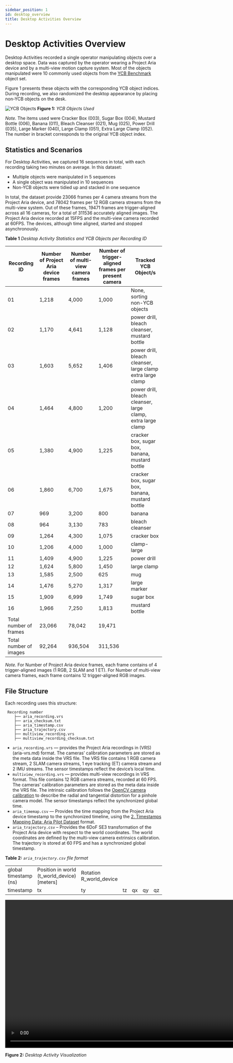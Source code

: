 ```yaml
---
sidebar_position: 1
id: desktop_overview
title: Desktop Activities Overview
---
```


# Desktop Activities Overview
Desktop Activities recorded a single operator manipulating objects over a desktop space. Data was captured by the operator wearing a Project Aria device and by a multi-view motion capture system. Most of the objects manipulated were 10 commonly used objects from the [YCB Benchmark](https://www.ycbbenchmarks.com/) object set.

Figure 1 presents these objects with the corresponding YCB object indices. During recording, we also randomized the desktop appearance by placing non-YCB objects on the desk.

![YCB Objects](/img/pilot_dataset/YCB_objects.png)
**Figure 1:** *YCB Objects Used*

*Note.* The items used were Cracker Box (003), Sugar Box (004), Mustard Bottle (006), Banana (011), Bleach Cleanser (021), Mug (025), Power Drill (035), Large Marker (040), Large Clamp (051), Extra Large Clamp (052). The number in bracket corresponds to the original YCB object index.

## Statistics and Scenarios

For Desktop Activities, we captured 16 sequences in total, with each recording taking two minutes on average. In this dataset:

* Multiple objects were manipulated in 5 sequences
* A single object was manipulated in 10 sequences
* Non-YCB objects were tidied up and stacked in one sequence

In total, the dataset provide 23066 frames per 4 camera streams from the Project Aria device, and 78042 frames per 12 RGB camera streams from the multi-view system. Out of these frames, 19471 frames are trigger-aligned across all 16 cameras, for a total of 311536 accurately aligned images. The Project Aria device recorded at 15FPS and the multi-view camera recorded at 60FPS. The devices, although time aligned, started and stopped asynchronously.


**Table 1**
*Desktop Activity Statistics and YCB Objects per Recording ID*

|Recording ID  |Number of Project Aria device frames  |Number of multi-view camera frames  |Number of trigger-aligned frames per present camera  |Tracked YCB Object/s  |
|---  |---  |---  |---  |---  |
|01  |1,218  |4,000  |1,000  |None, sorting non-YCB objects  |
|02  |1,170  |4,641  |1,128  | power drill, bleach cleanser, mustard bottle  |
|03  |1,603  |5,652  |1,406  | power drill, bleach cleanser, large clamp extra large clamp  |
|04  |1,464  |4,800  |1,200  | power drill, bleach cleanser, large clamp, extra large clamp  |
|05  |1,380  |4,900  |1,225  | cracker box, sugar box, banana, mustard bottle  |
|06  |1,860  |6,700  |1,675  | cracker box, sugar box, banana, mustard bottle  |
|07  |969  |3,200  |800  |banana  |
|08  |964  |3,130  |783  |bleach cleanser  |
|09  |1,264  |4,300  |1,075  |cracker box  |
|10  |1,206  |4,000  |1,000  |clamp-large  |
|11  |1,409  |4,900  |1,225  |power drill  |
|12  |1,624  |5,800  |1,450  |large clamp  |
|13  |1,585  |2,500  |625  |mug  |
|14  |1,476  |5,270  |1,317  |large marker  |
|15  |1,909  |6,999  |1,749  |sugar box  |
|16  |1,966  |7,250  |1,813  |mustard bottle  |
|Total number of frames  |23,066  |78,042  |19,471  |  |
|Total number of images  |92,264  |936,504  |311,536  |  |


*Note.* For Number of Project Aria device frames, each frame contains of 4 trigger-aligned images (1 RGB, 2 SLAM and 1 ET). For Number of multi-view camera frames, each frame contains 12 trigger-aligned RGB images.


## File Structure

Each recording uses this structure:

```
 Recording number
    ├── aria_recording.vrs
    ├── aria_checksum.txt
    ├── aria_timestamp.csv
    ├── aria_trajectory.csv
    ├── multiview_recording.vrs
    ├── multiview_recording_checksum.txt
```

* `aria_recording.vrs` — provides the Project Aria recordings in (VRS)(aria-vrs.md) format. The cameras’ calibration parameters are stored as the meta data inside the VRS file. The VRS file contains 1 RGB camera stream, 2 SLAM camera streams, 1 eye tracking (ET) camera stream and 2 IMU streams. The sensor timestamps reflect the device’s local time.
* `multiview_recording.vrs`  — provides multi-view recordings in VRS format. This file contains 12 RGB camera streams, recorded at 60 FPS. The cameras’ calibration parameters are stored as the meta data inside the VRS file. The intrinsic calibration follows the [OpenCV camera calibration](https://docs.opencv.org/4.x/d9/d0c/group__calib3d.html#ga3207604e4b1a1758aa66acb6ed5aa65d) to describe the radial and tangential distortion for a pinhole camera model. The sensor timestamps reflect the synchronized global time.
* `aria_timemap.csv` — Provides the time mapping from the Project Aria device timestamp to the synchronized timeline, using the [2. Timestamps Mapping Data: Aria Pilot Dataset](https://fb.quip.com/2nFgAAuoYxfb#temp:C:VHP670178444c8a4398bfa50e97a) format.
* `aria_trajectory.csv` – Provides the 6DoF SE3 transformation of the Project Aria device with respect to the world coordinates. The world coordinates are defined by the multi-view camera extrinsics calibration. The trajectory is stored at 60 FPS and has a synchronized global timestamp.

**Table 2:** *`aria_trajectory.csv` file format*
<div>
    <table>
        <tbody>
            <tr>
                <td>global timestamp (ns)</td>
                <td colSpan={3}>Position in world (t_world_device) [meters]</td>
                <td colSpan={4}>Rotation R_world_device</td>
            </tr>
            <tr>
                <td>timestamp</td>
                <td>tx</td>
                <td>ty</td>
                <td>tz</td>
                <td>qx</td>
                <td>qy</td>
                <td>qz</td>
                <td>qw</td>
            </tr>
        </tbody>
    </table>
</div>

<video width="950" controls>
  <source src={useBaseUrl('video/desk_activity.mp4')} type="video/mp4"/>
  Your browser does not support the video tag.
</video>

**Figure 2:** *Desktop Activity Visualization*
